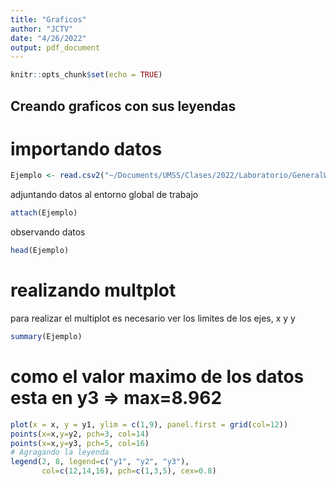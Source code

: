 ```yaml
---
title: "Graficos"
author: "JCTV"
date: "4/26/2022"
output: pdf_document
---
```


```r
knitr::opts_chunk$set(echo = TRUE)
```

## Creando graficos con sus leyendas

# importando datos

```r
Ejemplo <- read.csv2("~/Documents/UMSS/Clases/2022/Laboratorio/GeneralWork/HWlabs1Chp4C2/Data/C2/Ejemplo.csv")
```

adjuntando datos al entorno global de trabajo

```r
attach(Ejemplo)
```

observando datos

```r
head(Ejemplo)
```

# realizando multplot
para realizar el multiplot es necesario ver los limites de 
los ejes, x y y



```r
summary(Ejemplo)
```

# como el valor maximo de los datos esta en y3 => max=8.962
```r

plot(x = x, y = y1, ylim = c(1,9), panel.first = grid(col=12))
points(x=x,y=y2, pch=3, col=14)
points(x=x,y=y3, pch=5, col=16)
# Agragando la leyenda
legend(2, 8, legend=c("y1", "y2", "y3"),
       col=c(12,14,16), pch=c(1,3,5), cex=0.8)

```


